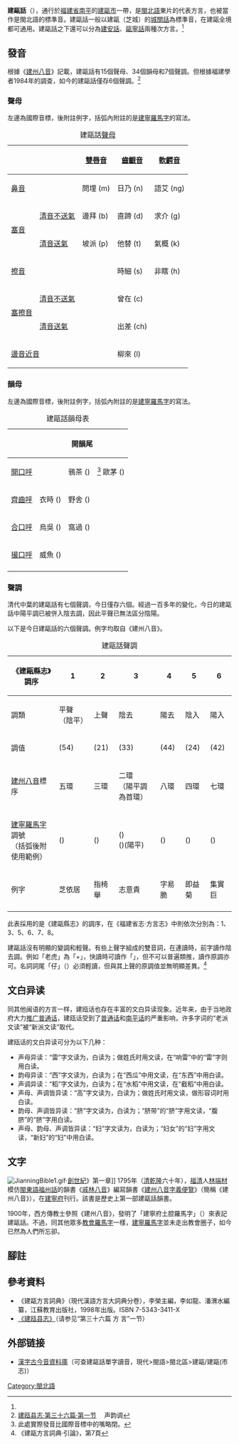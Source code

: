 {{language
|name=建瓯话
|nativename={{lang|mnp|Gṳ̿ing-é-dī / 建甌事}}
|pronunciation= {{IPA|[kuiŋ˧˧ ɪ˥˦ ti˦˦]}}
|familycolor=汉藏语系
|states=[[中國|中國]]東南部
|region=[[福建省|福建省]][[南平市|南平]][[建瓯市|建瓯市]]
|speakers=200萬
|date=1992
|ref=<ref name="jianou">[http://www.fjsq.gov.cn/ShowText.asp?ToBook=3149&index=1662& 《建瓯县志》]（请参见“第三十六篇 方 言”一节）</ref>
|fam1=[[汉藏语系|汉藏语系]]
|fam2=[[漢語族|漢語族]]
|fam3=[[闽语支|闽语支]]
|fam4=[[沿山闽语|沿山闽语]]
|fam5=[[闽北语|闽北语]]
|fam6=[[东溪片|东溪片]]
|script= [[方言字|漢字]]<br>[[建州羅馬字|建州羅馬字]]
|isoexception=dialect|iso6=jaxi
}}
'''建甌話'''（{{lang-mnp|[{{IPA|kuiŋ<sup>33</sup> ɪ<sup>54</sup> ti<sup>44</sup>}}]|lmc=Gṳ̿ing-é-dī|han=建甌事}}），通行於[[福建省|福建省]][[南平|南平]]的[[建甌市|建甌市]]一帶，是[[閩北語|閩北語]]東片的代表方言，也被當作是閩北語的標準音。建甌話一般以建甌（芝城）的[[城關話|城關話]]為標準音，在建甌全境都可通用。建甌話之下還可以分為[[建安話|建安話]]、[[甌寧話|甌寧話]]兩種次方言。<ref name="jianou"/>

==發音==
根據《[[建州八音|建州八音]]》記載，建甌話有15個聲母、34個韻母和7個聲調。但根據福建學者1984年的調查，如今的建甌話僅存6個聲調。<ref>[http://www.fjsq.gov.cn/showtext.asp?ToBook=3149&index=1664& 建瓯县志·第三十六篇·第一节] {{Wayback|url=http://www.fjsq.gov.cn/showtext.asp?ToBook=3149&index=1664& |date=20160304110947 }}　声韵调</ref>
===聲母===
左邊為國際音標，後附註例字，括弧內附註的是[[建寧羅馬字|建寧羅馬字]]的寫法。

{| class="wikitable" style="text-align:center; margin:1em auto 1em auto"
|+ 建甌話[[聲母|聲母]]
! colspan=2| 
! [[雙唇音|雙唇音]]
! [[齒齦音|齒齦音]]
! [[軟齶音|軟齶音]]
! [[聲門音|聲門音]]
|-
! colspan=2|[[鼻音_(辅音)|鼻音]]
| {{IPA link|m}} 問埋 (m)
| {{IPA link|n}} 日乃 (n)
| {{IPA link|ŋ}} 語艾 (ng)
|
|-
! rowspan=2|[[塞音|塞音]]
! [[清濁音|清音]][[送氣|不送氣]]
| {{IPA link|p}} 邊拜 (b)
| {{IPA link|t}} 直蹄 (d)
| {{IPA link|k}} 求介 (g)
| {{IPA link|ʔ}} 鶯埃 (不標)
|-
! [[清濁音|清音]][[送氣|送氣]]
| {{IPA link|pʰ}} 坡派 (p)
| {{IPA link|tʰ}} 他替 (t)
| {{IPA link|kʰ}} 氣概 (k)
|
|-
! colspan=2|[[擦音|擦音]]
|  
| {{IPA link|s}} 時細 (s)
| {{IPA link|x}} 非瞎 (h)
|
|-
! rowspan=2|[[塞擦音|塞擦音]]
! [[清濁音|清音]][[送氣|不送氣]]
|  
| {{IPA link|ts}} 曾在 (c)
|  
|
|-
! [[清濁音|清音]][[送氣|送氣]]
|  
| {{IPA link|tsʰ}} 出差 (ch)
|  
|
|-
! colspan=2|[[邊音|邊音]][[近音|近音]]
|  
| {{IPA link|l}} 柳來 (l)
|  
|
|}
===韻母===
左邊為國際音標，後附註例字，括弧內附註的是[[建寧羅馬字|建寧羅馬字]]的寫法。
{| class="wikitable" border="1" style="text-align:center"
|+ 建甌話韻母表
|-
!
!! colspan="7"| 開韻尾 
!! colspan="3"| 元音韻尾 
!! colspan="6"| 鼻音韻尾
|-
! [[開口呼|開口呼]]
|
|{{IPA link|a}} 鴉茶 ({{sans-serif|a}})
|{{IPA link|ɪ}}<ref>此處實際發音比國際音標中的{{IPA link|e}}嘴略閉。</ref> 歐茅 ({{sans-serif|e}})
|{{IPA link|ɛ}} 壓臍 ({{sans-serif|a̤}})
|{{IPA link|œ}} 而兒 ({{sans-serif|e̤}})
|{{IPA link|ʊ}}<ref>此處實際發音比國際音標中的{{IPA link|o}}嘴收攏。</ref> 禾梅 ({{sans-serif|o}})
|{{IPA link|ɔ}} 荷峨 ({{sans-serif|o̤}})
|{{IPA|ai}} 矮犁 ({{sans-serif|ai}})
|{{IPA|au}} 襖柴 ({{sans-serif|au}})
|
|
|{{IPA|aŋ}} 含南 ({{sans-serif|ang}})
|{{IPA|aiŋ}} 恩田 ({{sans-serif|aing}})
|{{IPA|eiŋ}} 音人 ({{sans-serif|eng}})
|{{IPA|œyŋ}} 云種 ({{sans-serif|e̤ng}})
|{{IPA|ɔŋ}} 溫囥 ({{sans-serif|o̤ng}})<ref>昔日的{{IPA|oŋ}}（{{sans-serif|ong}}，桐韻）今天已完全被併入此韻。</ref>
|-
! [[齊齒呼|齊齒呼]]
|{{IPA link|i}} 衣時 ({{sans-serif|i}})
|{{IPA|ia}} 野舍 ({{sans-serif|ia}})
|
|{{IPA|iɛ}} 熱㓟 ({{sans-serif|ie}})
|
|
|{{IPA|iɔ}} 約茄 ({{sans-serif|io̤}})
|
|{{IPA|iau}} 腰橋 ({{sans-serif|iau}})
|{{IPA|iu}} 優油 ({{sans-serif|iu}})
|{{IPA|iŋ}} 煙年 ({{sans-serif|ing}})
|{{IPA|iaŋ}} 營正 ({{sans-serif|iang}})
|
|{{IPA|ieiŋ}}<ref>{{IPA|ieiŋ}}是新派讀音，從{{IPA|iŋ}}分化而來。因此在《建州八音》和建州羅馬字裡都沒有此音。</ref> 延 
|
|{{IPA|iɔŋ}} 央陽 ({{sans-serif|iong}} / {{sans-serif|io̤ng}})
|-
! [[合口呼|合口呼]]
|{{IPA link|u}} 烏吳 ({{sans-serif|u}})
|{{IPA|ua}} 窩過 ({{sans-serif|ua}})
|
|{{IPA|uɛ}} 哀麻 ({{sans-serif|uoi}})<ref name="蛇麻"/>
|
|
|
|{{IPA|uai}} 歪發 ({{sans-serif|uai}})
|
|
|{{IPA|uiŋ}} 安蟠 ({{sans-serif|uing}})<ref name="園蟠"/>
|{{IPA|uaŋ}} 汪黃 ({{sans-serif|uang}})
|{{IPA|uaiŋ}} 凡販 ({{sans-serif|uaing}})
|
|
|{{IPA|uɔŋ}} 文放 ({{sans-serif|uo̤ng}})
|-
! [[撮口呼|撮口呼]]
|{{IPA link|y}} 威魚 ({{sans-serif|ṳ}})
|
|
|{{IPA|yɛ}} 銳蛇 ({{sans-serif|ṳe}})<ref name="蛇麻">{{IPA|yɛ}}有向{{IPA|uɛ}}歸併的趨勢，今日僅存在於老年人口語中。</ref>
|
|
|
|
|
|
|{{IPA|yiŋ}} 彎園 ({{sans-serif|ṳing}})<ref name="園蟠">{{IPA|yiŋ}}有向{{IPA|uiŋ}}歸併的趨勢，今日僅存在於老年人口語中。</ref>
|
|
|
|
|
|-
|}

===聲調===
清代中葉的建甌話有七個聲調，今日僅存六個。經過一百多年的變化，今日的建甌話中陽平調已被併入陰去調，因此平聲已無法區分陰陽。

以下是今日建甌話的六個聲調。例字均取自《建州八音》。

{| class="wikitable"
|+ 建甌話聲調
|-
!《建甌縣志》調序
|1
|2
|3
|4
|5
|6
|-
!調類
|平聲（陰平）
|上聲
|陰去
|陽去
|陰入
|陽入
|-
!調值
| {{IPA|˥˦}} (54)
| {{IPA|˨˩}} (21)
| {{IPA|˧˧}} (33)
| {{IPA|˦˦}} (44)
| {{IPA|˨˦}} (24)
| {{IPA|˦˨}} (42)
|-
![[建州八音|建州八音]]標序
| 五環
| 三環
| 二環<br />（陽平調為首環）
| 八環
| 四環
| 七環
|-
![[建寧羅馬字|建寧羅馬字]]調號<br />（括弧後附使用範例）
| <font size=5>{{Unicode|ˊ}}</font> ({{sans-serif|{{lang|mnp|á}}}})
| <font size=5>{{Unicode|ˇ}}</font> ({{sans-serif|{{lang|mnp|ǎ}}}})
| <font size=5>{{Unicode|̿}}</font> ({{sans-serif|{{lang|mnp|a̿}}}})<br /><font size=5>{{Unicode|ˆ}}</font> ({{sans-serif|{{lang|mnp|â}}}})(陽平)
| <font size=5>{{Unicode|-}}</font> ({{sans-serif|{{lang|mnp|ā}}}})
| <font size=5>{{Unicode|̆}}</font> ({{sans-serif|{{lang|mnp|ă}}}})
| <font size=5>{{Unicode|ˋ}}</font> ({{sans-serif|{{lang|mnp|à}}}})
|-
!例字
| 芝依居
| 指椅舉
| 志意貴
| 字易脆
| 即益菊
| 集實巨
|-
|}
此表採用的是《建甌縣志》的調序，在《福建省志·方言志》中則依次分別為：1、3、5、6、7、8。

建甌話沒有明顯的變調和輕聲。有些上聲字組成的雙音詞，在連讀時，前字讀作陰去調。例如「老虎」為「{{IPA|lau˨˩}}+{{IPA|k'u˨˩}}」，快讀時可讀作「{{IPA|lau˧˧k'u˨˩}}」，但不可以普遍類推，讀作原調亦可。名詞詞尾「仔」（{{IPA|tsiɛ˨˩}}）必須輕讀，但與其上聲的原調值並無明顯差異。<ref>《建甌方言詞典·引論》，第7頁</ref>

==文白异读==
同其他闽语的方言一样，建瓯话也存在丰富的文白异读现象。近年来，由于当地政府大力[[推广普通话|推广普通话]]，建瓯话受到了[[普通话|普通话]]和[[南平话|南平话]]的严重影响，许多字词的“老派文读”被“新派文读”取代。

建瓯话的文白异读可分为以下几种：

*声母异读：“雷”字文读为{{IPA|/lo˧˧/}}，白读为{{IPA|/so˧˧/}}；做姓氏时用文读，在“响雷”中的“雷”字则用白读。
*韵母异读：“西”字文读为{{IPA|/si˥˦/}}，白读为{{IPA|/sai˥˦/}}；在“西瓜”中用文读，在“东西”中用白读。
*声调异读：“稻”字文读为{{IPA|/tʰau˦˦/}}，白读为{{IPA|tsau˨˩/}}；在“水稻”中用文读，在“截稻”中用白读。
*声母、声调皆异读：“高”字文读为{{IPA|/kau˥˦/}}，白读为{{IPA|/au˨˩/}}；做姓氏时用文读，做形容词时用白读。
*韵母、声调皆异读：“脐”字文读为{{IPA|/tsi˨˩/}}，白读为{{IPA|/tsʰɛ˧˧/}}；“脐带”的“脐”字用文读，“腹脐”的“脐”字用白读。
*声母、韵母、声调皆异读：“妇”字文读为{{IPA|/xu˦˦/}}，白读为{{IPA|/py˦˨/}}；“妇女”的“妇”字用文读，“新妇”的“妇”中用白读。

==文字==
{{Main|建寧羅馬字}}
[[File:JianningBible1.gif|thumb]]·[[創世紀|創世紀]]》第一章]]
1795年（[[清|清]][[乾隆|乾隆]]六十年），[[福清|福清]]人[[林端材|林端材]]模仿[[閩東語|閩東語]][[福州話|福州話]]的韻書《[[戚林八音|戚林八音]]》編寫韻書《[[建州八音|建州八音字義便覽]]》（簡稱《建州八音》），在[[建寧府|建寧府]]刊行。該書是歷史上第一部建甌話韻書。

1900年，西方傳教士參照《建州八音》，發明了「建寧府土腔羅馬字」（{{lang|mnp|Gṳ̿ing-Nǎing-Hǔ Gâ̤ Tǔ-kióng Lô̤-mǎ-cī}}）來表記建甌話。不過，同其他眾多[[教會羅馬字|教會羅馬字]]一樣，[[建寧羅馬字|建寧羅馬字]]並未走出教會圈子，如今已然為人們所忘卻。

==腳註==
{{reflist}}
==參考資料==
{{Incubator|code= mnp}}
{{WikisourceWiki|Mâing-bă̤-ngṳ̌}}
*《建甌方言詞典》（現代漢語方言大詞典分卷），李榮主編，李如龍、潘渭水編纂，江蘇教育出版社，1998年出版。ISBN 7-5343-3411-X
*[https://web.archive.org/web/20160304120252/http://www.fjsq.gov.cn/ShowText.asp?ToBook=3149&index=1662& 《建瓯县志》]（请参见“第三十六篇 方 言”一节）
==外部链接==
*{{zh-tw}}[https://web.archive.org/web/20151022110026/http://xiaoxue.iis.sinica.edu.tw/ccr 漢字古今音資料庫]（可查建甌話單字讀音，現代>閩語>閩北區>建甌/建甌(市志)）

{{漢語}}
{{闽语}}

[[Category:閩北語|Category:閩北語]]